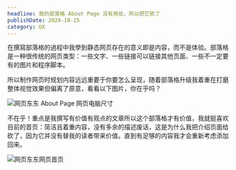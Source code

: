 ```yaml
---
headline: 我的部落格 About Page 没有用处，所以把它砍了
publishDate: 2024-10-15
category: UX
---
```


在撰寫部落格的過程中我學到静态网页存在的意义即是内容，而不是体验。部落格是一种很传统的网页类型：一些文字、一些链接可以链接其他页面、一些不一定要有的图片和程序脚本。

所以制作网页时规划内容远远重要于你要怎么呈现，随着部落格升级我着重在打磨整体视觉效果但偏离了原意，看看以下图片，你在乎吗？

![网页东东 About Page 网页电脑尺寸](webdong-about-page.webp)

不在乎！重点是我撰写有价值有观点的文章所以这个部落格才有价值，我就挺喜欢目前的首页：简洁且着重内容，没有多余的描述废话，这是为什么我把介绍页面给砍了，因为它并没有替我的读者带来价值。直到有足够的内容我才会重新考虑添加回来。

![网页东东网页首页](webdong-homepage-1.webp '首页')

